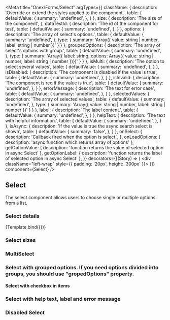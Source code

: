 

<Meta
    title="Onex/Forms/Select"
    argTypes={{
        className: {
            description: 'Override or extend the styles applied to the component.',
            table: {
                defaultValue: {
                    summary: 'undefined',
                },
            }
        },
        size: {
            description: 'The size of the component',
        },
        dataTestId: {
            description: 'The id of the component for test',
            table: {
                defaultValue: {
                    summary: 'undefined',
                },
            }
        },
        options: {
          description: 'The array of select\'s options.',
          table: {
            defaultValue: {
                summary: 'undefined',
            },
            type: {
              summary: 'Array({ value: string | number, label: string | number })'
            }
          }
        },
        groupedOptions: {
          description: 'The array of select\'s options with group.',
          table: {
            defaultValue: {
              summary: 'undefined',
            },
            type: {
              summary: 'Array({ label: string, options: Array({ value: string | number, label: string | number })})'
            }
          }
        },
        isMulti: {
          description: 'The option to select several values',
          table: {
              defaultValue: {
                  summary: 'undefined',
              },
          }
        },
        isDisabled: {
          description: 'The component is disabled if the value is true',
          table: {
              defaultValue: {
                  summary: 'undefined',
              },
          }
        },
        isInvalid: {
          description: 'The component is red if the value is true',
          table: {
              defaultValue: {
                  summary: 'undefined',
              },
          }
        },
        errorMessage: {
          description: 'The text for error case',
          table: {
              defaultValue: {
                  summary: 'undefined',
              },
          }
        },
        selectedValues: {
          description: 'The array of selected values',
          table: {
              defaultValue: {
                  summary: 'undefined',
              },
              type: {
                summary: 'Array({ value: string | number, label: string | number })'
              }
          }
        },
        label: {
          description: 'The label content.',
          table: {
            defaultValue: {
              summary: 'undefined',
            },
          }
        },
        helpText: {
          description: 'The text with helpful information.',
          table: {
            defaultValue: {
              summary: 'undefined',
            },
          }
        },
        isAsync: {
            description: 'If the value is true the async search select is shown',
            table: {
                defaultValue: {
                    summary: 'false',
                },
            }
        },
        onSelect: {
          description: 'Callback fired when the option is select.',
        },
        onLoadOptions: { description: 'async function which returns array of options' },
        getOptionValue: { description: 'function returns the value of selected option in async Select' },
        getOptionLabel: { description: 'function returns the label of selected option in async Select' },
    }}
    decorators={[(Story) => (
      <div className="left-wrap" style={{ padding: '20px', height: '300px' }}>
        <Story />
      </div>
    )]}
    component={Select}
/>


## Select

The select component allows users to choose single or multiple options from a list.

### Select details

<Canvas>
  <Story
    name="Demo"
    height="200px"
    padding="10px"
    args={{
      size: 'md',
      className: 'select',
      dataTestId: 'select',
      options: [
        { value: 'brazil', label: 'Brazil' },
        { value: 'colombia', label: 'Colombia' },
        { value: 'poland', label: 'Poland' },
        { value: 'portugal', label: 'Portugal' },
        { value: 'spain', label: 'Spain' },
      ],
      isMulti: true,
      selectedValues: [],
    }}>
    {Template.bind({})}
  </Story>
</Canvas>


<ArgsTable story="Demo" />

### Select sizes

<Canvas>
    <Story name="Small" story={stories.Small} />
    <Story name="Medium" story={stories.Medium} />
</Canvas>

### MultiSelect

<Canvas>
  <Story name="MultiSelect" story={stories.Multi} />
</Canvas>

### Select with grouped options. If you need options divided into groups, you should use "gropedOptions" property.

<Canvas>
  <Story height="450px" name="GroupOption" story={stories.GroupOption} />
</Canvas>

#### Select with checkbox in items

<Canvas>
  <Story name="WithCheckboxes" story={stories.WithCheckboxes} />
</Canvas>

### Select with help text, label and error message

<Canvas>
  <Story name="Label" story={stories.Label} />
  <Story name="HelpText" story={stories.HelpText} />
  <Story name="ErrorField" story={stories.ErrorField} />
</Canvas>

### Disabled Select

<Canvas>
  <Story name="Disabled" story={stories.Disabled} />
</Canvas>
